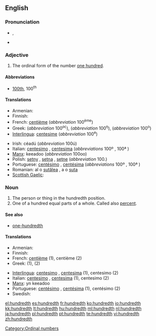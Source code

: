 ==English==

===Pronunciation===
* {{IPA|/ˈhʌndɹɛdθ/}}, {{SAMPA|/"hVndrEdT/}}
* {{hyphenation|hun|dredth}}

===Adjective===
{{en-adj|-}}

# The ordinal form of the number [[hundred|one hundred]].

====Abbreviations====
* [[100th]], 100<sup>th</sup>

====Translations====
{{trans-top|ordinal of 100}}
* Armenian: {{t-|hy|հարյուրերորդ|tr=haryurerord}}
* Finnish: {{t+|fi|sadas}}
* French: [[centième]] (''abbreviation'' 100<sup>ème</sup>)
* Greek: {{t+|el|εκατοστός|m|tr=ekatostós}} (''abbreviation'' 100<sup>ος</sup>), {{t|el|εκατοστή|f|tr=ekatostí}} (''abbreviation'' 100<sup>η</sup>), {{t+|el|εκατοστό|n|tr=ekatostó}} (''abbreviation'' 100<sup>ο</sup>)
* [[Interlingua]]: [[centesime]] (''abbreviation'' 100<sup>e</sup>)
{{trans-mid}}
* Irish: céadú (''abbreviation'' 100ú)
* Italian: [[centesimo]] {{m}}, [[centesima]] {{f}} (''abbreviations'' 100º {{m}}, 100ª {{f}})
* [[Manx]]: keeadoo (''abbreviation'' 100oo)
* Polish: [[setny]] {{m}}, [[setna]] {{f}}, [[setne]] {{n}} (''abbreviation'' 100.)
* Portuguese: [[centésimo]] {{m}}, [[centésima]] {{f}} (''abbreviations'' 100º {{m}}, 100ª {{f}})
* Romanian: al o [[sutălea]] {{m}}, a o [[suta]] {{f}}
* [[Scottish Gaelic]]: {{t-|gd|ceudamh|xs=Scottish Gaelic}}
{{trans-bottom}}

===Noun===
{{en-noun}}

# The person or thing in the hundredth position.
# One of a hundred equal parts of a whole. Called also [[percent]].

====See also====
* [[one-hundredth]]

====Translations====
{{trans-top}}
* Armenian: {{t-|hy|հարյուրերորդ|tr=haryurerord}}
* Finnish: {{t+|fi|sadas}}
* French: [[centième]] {{m|f}} (1), centième {{m}} (2)
* Greek: {{t+|el|εκατοστός}} (1), {{t+|el|εκατοστό|n}} (2)
{{trans-mid}}
* [[Interlingua]]: [[centesimo]] {{m}}, [[centesima]] {{f}} (1), centesimo (2)
* Italian: [[centesimo]] {{m}}, [[centesima]] {{f}} (1), centesimo {{m}} (2)
* [[Manx]]: yn keeadoo
* Portuguese: [[centésimo]] {{m}}, [[centésima]] {{f}} (1), centésimo {{m}} (2)
* Swedish: {{t|sv|hundradel|c}}
{{trans-bottom}}

[[Category:Ordinal numbers]]

[[el:hundredth]]
[[es:hundredth]]
[[fr:hundredth]]
[[ko:hundredth]]
[[io:hundredth]]
[[kk:hundredth]]
[[lt:hundredth]]
[[hu:hundredth]]
[[ml:hundredth]]
[[nl:hundredth]]
[[ja:hundredth]]
[[pl:hundredth]]
[[pt:hundredth]]
[[te:hundredth]]
[[vi:hundredth]]
[[zh:hundredth]]